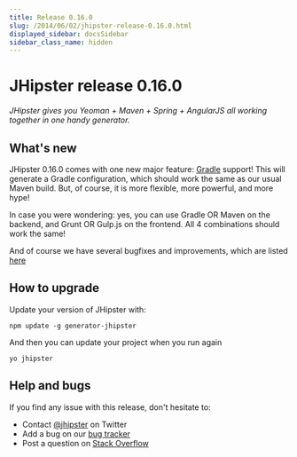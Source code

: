 ```yaml
---
title: Release 0.16.0
slug: /2014/06/02/jhipster-release-0.16.0.html
displayed_sidebar: docsSidebar
sidebar_class_name: hidden
---
```


JHipster release 0.16.0
==================

*JHipster gives you Yeoman + Maven + Spring + AngularJS all working together in one handy generator.*

What's new
----------

JHipster 0.16.0 comes with one new major feature: [Gradle](http://www.gradle.org/) support! This will generate a Gradle configuration, which should work the same as our usual Maven build. But, of course, it is more flexible, more powerful, and more hype!

In case you were wondering: yes, you can use Gradle OR Maven on the backend, and Grunt OR Gulp.js on the frontend. All 4 combinations should work the same!

And of course we have several bugfixes and improvements, which are listed [here](https://github.com/jhipster/generator-jhipster/issues?milestone=5&page=1&state=closed)

How to upgrade
------------

Update your version of JHipster with:

```
npm update -g generator-jhipster
```

And then you can update your project when you run again

```
yo jhipster
```

Help and bugs
--------------

If you find any issue with this release, don't hesitate to:

- Contact [@jhipster](https://twitter.com/jhipster) on Twitter
- Add a bug on our [bug tracker](https://github.com/jhipster/generator-jhipster/issues?state=open)
- Post a question on [Stack Overflow](http://stackoverflow.com/tags/jhipster/info)

